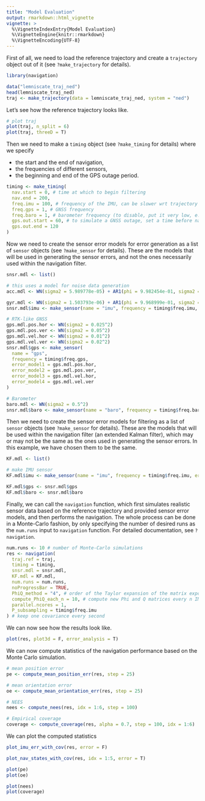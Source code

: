 ```yaml
---
title: "Model Evaluation"
output: rmarkdown::html_vignette
vignette: >
  %\VignetteIndexEntry{Model Evaluation}
  %\VignetteEngine{knitr::rmarkdown}
  %\VignetteEncoding{UTF-8}
---
```


First of all, we need to load the reference trajectory and create a `trajectory` object out of it (see `?make_trajectory` for details).

```r
library(navigation)
```


```r
data("lemniscate_traj_ned")
head(lemniscate_traj_ned)
traj <- make_trajectory(data = lemniscate_traj_ned, system = "ned")
```


Let's see how the reference trajectory looks like.
```r
# plot traj
plot(traj, n_split = 6)
plot(traj, threeD = T)
```


Then we need to make a `timing` object (see `?make_timing` for details) where we specify

* the start and the end of navigation,
* the frequencies of different sensors,
* the beginning and end of the GPS outage period.

```r
timing <- make_timing(
  nav.start = 0, # time at which to begin filtering
  nav.end = 200,
  freq.imu = 100, # frequency of the IMU, can be slower wrt trajectory frequency
  freq.gps = 1, # GNSS frequency
  freq.baro = 1, # barometer frequency (to disable, put it very low, e.g. 1e-5)
  gps.out.start = 60, # to simulate a GNSS outage, set a time before nav.end
  gps.out.end = 120
)
```


Now we need to create the sensor error models for error generation as a list of `sensor` objects (see `?make_sensor` for details). These are the models that will be used in generating the sensor errors, and not the ones necessarily used within the navigation filter.

```r
snsr.mdl <- list()

# this uses a model for noise data generation
acc.mdl <- WN(sigma2 = 5.989778e-05) + AR1(phi = 9.982454e-01, sigma2 = 1.848297e-10) + AR1(phi = 9.999121e-01, sigma2 = 2.435414e-11) + AR1(phi = 9.999998e-01, sigma2 = 1.026718e-12)

gyr.mdl <- WN(sigma2 = 1.503793e-06) + AR1(phi = 9.968999e-01, sigma2 = 2.428980e-11) + AR1(phi = 9.999001e-01, sigma2 = 1.238142e-12)
snsr.mdl$imu <- make_sensor(name = "imu", frequency = timing$freq.imu, error_model1 = acc.mdl, error_model2 = gyr.mdl)

# RTK-like GNSS
gps.mdl.pos.hor <- WN(sigma2 = 0.025^2)
gps.mdl.pos.ver <- WN(sigma2 = 0.05^2)
gps.mdl.vel.hor <- WN(sigma2 = 0.01^2)
gps.mdl.vel.ver <- WN(sigma2 = 0.02^2)
snsr.mdl$gps <- make_sensor(
  name = "gps",
  frequency = timing$freq.gps,
  error_model1 = gps.mdl.pos.hor,
  error_model2 = gps.mdl.pos.ver,
  error_model3 = gps.mdl.vel.hor,
  error_model4 = gps.mdl.vel.ver
)

# Barometer
baro.mdl <- WN(sigma2 = 0.5^2)
snsr.mdl$baro <- make_sensor(name = "baro", frequency = timing$freq.baro, error_model1 = baro.mdl)
```



Then we need to create the sensor error models for filtering as a list of `sensor` objects (see `?make_sensor` for details). These are the models that will be used within the navigation filter (an extended Kalman filter), which may or may not be the same as the ones used in generating the sensor errors. In this example, we have chosen them to be the same.

```r
KF.mdl <- list()

# make IMU sensor
KF.mdl$imu <- make_sensor(name = "imu", frequency = timing$freq.imu, error_model1 = acc.mdl, error_model2 = gyr.mdl)

KF.mdl$gps <- snsr.mdl$gps
KF.mdl$baro <- snsr.mdl$baro
```


Finally, we can call the `navigation` function, which first simulates realistic sensor data based on the reference trajectory and provided sensor error models, and then performs the navigation. The whole process can be done in a Monte-Carlo fashion, by only specifying the number of desired runs as the `num.runs` input to `navigation` function. For detailed documentation, see `?navigation`.

```r
num.runs <- 10 # number of Monte-Carlo simulations
res <- navigation(
  traj.ref = traj,
  timing = timing,
  snsr.mdl = snsr.mdl,
  KF.mdl = KF.mdl,
  num.runs = num.runs,
  noProgressBar = TRUE,
  PhiQ_method = "4", # order of the Taylor expansion of the matrix exponential used to compute Phi and Q matrices
  compute_PhiQ_each_n = 10, # compute new Phi and Q matrices every n IMU steps (execution time optimization)
  parallel.ncores = 1,
  P_subsampling = timing$freq.imu
) # keep one covariance every second
```


We can now see how the results look like. 


```r
plot(res, plot3d = F, error_analysis = T)
```

We can now compute statistics of the navigation performance based on the Monte Carlo simulation.

```r
# mean position error
pe <- compute_mean_position_err(res, step = 25)

# mean orientation error
oe <- compute_mean_orientation_err(res, step = 25)
```


```r
# NEES
nees <- compute_nees(res, idx = 1:6, step = 100)

# Empirical coverage
coverage <- compute_coverage(res, alpha = 0.7, step = 100, idx = 1:6)
```

We can plot the computed statistics

```r
plot_imu_err_with_cov(res, error = F)
```


```r
plot_nav_states_with_cov(res, idx = 1:5, error = T)

plot(pe)
plot(oe)
```


```r
plot(nees)
plot(coverage)
```


